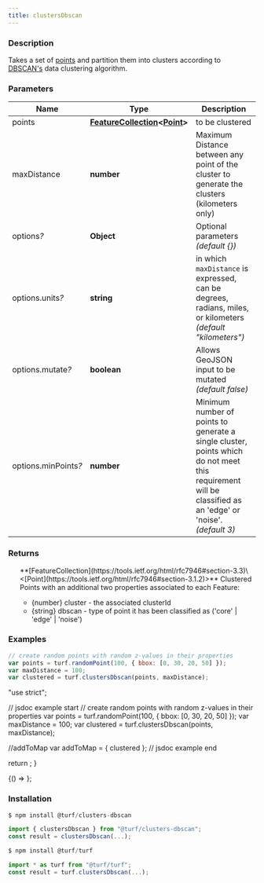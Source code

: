 ```yaml
---
title: clustersDbscan
---
```



### Description

Takes a set of [points](https://tools.ietf.org/html/rfc7946#section-3.1.2) and partition them into clusters according to [DBSCAN's](https://en.wikipedia.org/wiki/DBSCAN) data clustering algorithm.

### Parameters

| Name                      | Type                                                                                                                                  | Description                                                                                                                                                |
| ------------------------- | ------------------------------------------------------------------------------------------------------------------------------------- | ---------------------------------------------------------------------------------------------------------------------------------------------------------- |
| points                    | **[FeatureCollection](https://tools.ietf.org/html/rfc7946#section-3.3)\<[Point](https://tools.ietf.org/html/rfc7946#section-3.1.2)>** | to be clustered                                                                                                                                            |
| maxDistance               | **number**                                                                                                                            | Maximum Distance between any point of the cluster to generate the clusters (kilometers only)                                                               |
| options<i>?</i>           | **Object**                                                                                                                            | Optional parameters _(default \{})_                                                                                                                        |
| options.units<i>?</i>     | **string**                                                                                                                            | in which `maxDistance` is expressed, can be degrees, radians, miles, or kilometers _(default "kilometers")_                                                |
| options.mutate<i>?</i>    | **boolean**                                                                                                                           | Allows GeoJSON input to be mutated _(default false)_                                                                                                       |
| options.minPoints<i>?</i> | **number**                                                                                                                            | Minimum number of points to generate a single cluster, points which do not meet this requirement will be classified as an 'edge' or 'noise'. _(default 3)_ |

### Returns

<ul>
  **[FeatureCollection](https://tools.ietf.org/html/rfc7946#section-3.3)\<[Point](https://tools.ietf.org/html/rfc7946#section-3.1.2)>** Clustered Points with an additional two properties associated to each Feature:

- \{number} cluster - the associated clusterId
- \{string} dbscan - type of point it has been classified as ('core' \| 'edge' \| 'noise')

</ul>

### Examples

```javascript
// create random points with random z-values in their properties
var points = turf.randomPoint(100, { bbox: [0, 30, 20, 50] });
var maxDistance = 100;
var clustered = turf.clustersDbscan(points, maxDistance);
```

  "use strict";

// jsdoc example start
// create random points with random z-values in their properties
var points = turf.randomPoint(100, { bbox: [0, 30, 20, 50] });
var maxDistance = 100;
var clustered = turf.clustersDbscan(points, maxDistance);

//addToMap
var addToMap = { clustered };
// jsdoc example end

return <ExampleMap addToMap={addToMap} />;
}

<BrowserOnly>{() => <Map0 />}</BrowserOnly>;

### Installation

```javascript
$ npm install @turf/clusters-dbscan

import { clustersDbscan } from "@turf/clusters-dbscan";
const result = clustersDbscan(...);
```

```javascript
$ npm install @turf/turf

import * as turf from "@turf/turf";
const result = turf.clustersDbscan(...);
```
